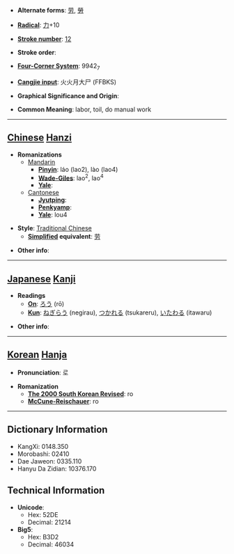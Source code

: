* '''Alternate forms''': [[劳]], [[勞]]

* '''[[Wiktionary:Chinese radical index| Radical]]''': [[Wiktionary:Chinese radical index 力|力]]+10

* '''[[Wiktionary:Chinese total strokes index|Stroke number]]''': [[Wiktionary:Chinese total strokes index 12|12]]

* '''Stroke order''': 

* '''[[Wiktionary:Chinese four corner index|Four-Corner System]]''': 9942<sub>7</sub>

* '''[[Wiktionary:Chinese Cangjie index|Cangjie input]]''': 火火月大尸 (FFBKS)

* '''Graphical Significance and Origin''': 

* '''Common Meaning''': labor, toil, do manual work

----

== [[Chinese]] [[Hanzi]] ==

* '''Romanizations'''
** [[Mandarin]]
*** '''[[Pinyin]]''': láo (lao2), lào (lao4)
*** '''[[Wade-Giles]]''': lao<sup>2</sup>, lao<sup>4</sup>
*** '''[[Yale]]''': 
**[[Cantonese]]
***'''[[Jyutping]]''':
***'''[[Penkyamp]]''': 
***'''[[Yale]]''': lou4

* '''Style''': [[Traditional Chinese]] 
** '''[[Simplified Chinese|Simplified]] equivalent''': [[劳]]

* '''Other info''': 

----

== [[Japanese]] [[Kanji]] ==

* '''Readings'''
** '''[[On]]''': [[ろう]] (rō)
** '''[[Kun]]''': [[ねぎらう]] (negirau), [[つかれる]] (tsukareru), [[いたわる]] (itawaru)

* '''Other info''':  

----

== [[Korean]] [[Hanja]] ==

* '''Pronunciation''': 로

* '''Romanization'''
** '''[[The 2000 South Korean Revised Romanization|The 2000 South Korean Revised]]''': ro
** '''[[McCune-Reischauer]]''': ro

----

== Dictionary Information ==

* KangXi: 0148.350
* Morobashi: 02410
* Dae Jaweon: 0335.110
* Hanyu Da Zidian: 10376.170

== Technical Information ==

* '''Unicode''':
** Hex: 52DE
** Decimal: 21214
* '''Big5''':
** Hex: B3D2
** Decimal: 46034